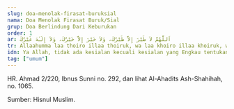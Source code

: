 ```yaml
---
slug: doa-menolak-firasat-buruksial
nama: Doa Menolak Firasat Buruk/Sial
grup: Doa Berlindung Dari Keburukan
order: 1
ar: اَللَّهُمَّ لاَ طَيْرَ إِلاَّ طَيْرُكَ، وَلاَ خَيْرَ إِلاَّ خَيْرُكَ، وَلاَ إِلَـٰهَ غَيْرُكَ
tr: Allaahumma laa thoiro illaa thoiruk, wa laa khoiro illaa khoiruk, wa laa ilaaha ghoiruk.
idn: Ya Allah, tidak ada kesialan kecuali kesialan yang Engkau tentukan, dan tidak ada kebaikan kecuali kebaikanMu, serta tidak ada sesembahan yang berhak disembah kecuali Engkau.
tag: ["umum"]
---
```


HR. Ahmad 2/220, Ibnus Sunni no. 292, dan lihat Al-Ahadits Ash-Shahihah, no. 1065.

Sumber: Hisnul Muslim.
